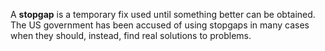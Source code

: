 
A '''stopgap''' is a temporary fix used until something better can be obtained.  The US government has been accused of using stopgaps in many cases when they should, instead, find real solutions to problems.